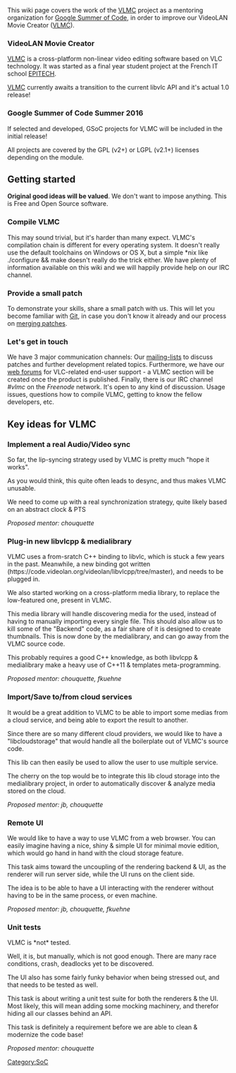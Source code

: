 This wiki page covers the work of the [[VLMC]] project as a mentoring organization for [https://summerofcode.withgoogle.com Google Summer of Code], in order to improve our VideoLAN Movie Creator ([[VLMC]]). 

=== VideoLAN Movie Creator ===
[[VLMC]] is a cross-platform non-linear video editing software based on VLC technology. It was started as a final year student project at the French IT school [http://www.epitech.eu EPITECH].

[[VLMC]] currently awaits a transition to the current libvlc API and it's actual 1.0 release!

=== Google Summer of Code Summer 2016  ===

If selected and developed, GSoC projects for VLMC will be included in the initial release!

All projects are covered by the GPL (v2+) or LGPL (v2.1+) licenses depending on the module.

== Getting started  ==

'''Original good ideas will be valued'''. We don't want to impose anything. This is Free and Open Source software.

=== Compile VLMC ===
This may sound trivial, but it's harder than many expect. VLMC's compilation chain is different for every operating system. It doesn't really use the default toolchains on Windows or OS X, but a simple *nix like ./configure && make doesn't really do the trick either. We have plenty of information available on this wiki and we will happily provide help on our IRC channel.

=== Provide a small patch ===
To demonstrate your skills, share a small patch with us. This will let you become familiar with [[Git]], in case you don't know it already and our process on [[Sending Patches VLC|merging patches]].

=== Let's get in touch ===
We have 3 major communication channels: Our [https://mailman.videolan.org/mailman/listinfo mailing-lists] to discuss patches and further development related topics. Furthermore, we have our [http://forum.videolan.org web forums] for VLC-related end-user support - a VLMC section will be created once the product is published. Finally, there is our IRC channel ''#vlmc'' on the ''Freenode'' network. It's open to any kind of discussion. Usage issues, questions how to compile VLMC, getting to know the fellow developers, etc.

== Key ideas for VLMC  ==

=== Implement a real Audio/Video sync ===

So far, the lip-syncing strategy used by VLMC is pretty much "hope it works".

As you would think, this quite often leads to desync, and thus makes VLMC unusable.

We need to come up with a real synchronization strategy, quite likely based on an abstract clock & PTS

''Proposed mentor: chouquette''

=== Plug-in new libvlcpp & medialibrary ===

VLMC uses a from-sratch C++ binding to libvlc, which is stuck a few years in the past.
Meanwhile, a new binding got written (https://code.videolan.org/videolan/libvlcpp/tree/master), and needs to be plugged in.

We also started working on a cross-platform media library, to replace the low-featured one, present in VLMC.

This media library will handle discovering media for the used, instead of having to manually importing every single file. This should also allow us to kill some of the "Backend" code, as a fair share of it is designed to create thumbnails. This is now done by the medialibrary, and can go away from the VLMC source code.

This probably requires a good C++ knowledge, as both libvlcpp & medialibrary make a heavy use of C++11 & templates meta-programming.

''Proposed mentor: chouquette, fkuehne''

=== Import/Save to/from cloud services ===

It would be a great addition to VLMC to be able to import some medias from a cloud service, and being able to export the result to another.

Since there are so many different cloud providers, we would like to have a "libcloudstorage" that would handle all the boilerplate out of VLMC's source code.

This lib can then easily be used to allow the user to use multiple service.

The cherry on the top would be to integrate this lib cloud storage into the medialibrary project, in order to automatically discover & analyze media stored on the cloud.

''Proposed mentor: jb, chouquette''

=== Remote UI ===

We would like to have a way to use VLMC from a web browser. You can easily imagine having a nice, shiny & simple UI for minimal movie edition, which would go hand in hand with the cloud storage feature.

This task aims toward the uncoupling of the rendering backend & UI, as the renderer will run server side, while the UI runs on the client side.

The idea is to be able to have a UI interacting with the renderer without having to be in the same process, or even machine.

''Proposed mentor: jb, chouquette, fkuehne''

=== Unit tests ===

VLMC is *not* tested.

Well, it is, but manually, which is not good enough. There are many race conditions, crash, deadlocks yet to be discovered.

The UI also has some fairly funky behavior when being stressed out, and that needs to be tested as well.

This task is about writing a unit test suite for both the renderers & the UI. Most likely, this will mean adding some mocking machinery, and therefor hiding all our classes behind an API.

This task is definitely a requirement before we are able to clean & modernize the code base!

''Proposed mentor: chouquette''

[[Category:SoC]]